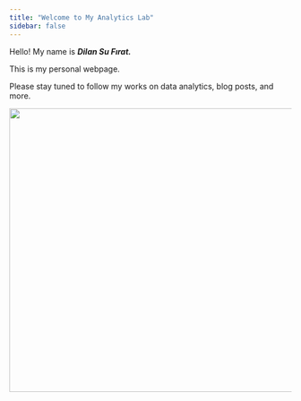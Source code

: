 ```yaml
---
title: "Welcome to My Analytics Lab"
sidebar: false 
---
```


Hello! My name is ***Dilan Su Fırat.***

This is my personal webpage.

Please stay tuned to follow my works on data analytics, blog posts, and more.

![](images/study.gif){width="507"}
